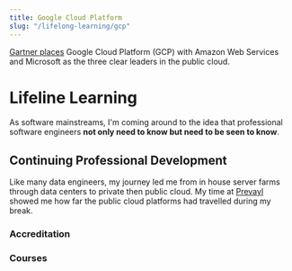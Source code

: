 ```yaml
---
title: Google Cloud Platform
slug: "/lifelong-learning/gcp"
---
```


[Gartner places](https://pages.awscloud.com/GLOBAL-multi-DL-gartner-mq-cips-2020-learn.html) Google Cloud Platform (GCP)
with <GatsbyLink to='/memberships/bcs'>Amazon Web Services</GatsbyLink> and Microsoft as the three clear leaders in
the public cloud.

# Lifeline Learning


As software mainstreams, I'm coming around to the idea that <GatsbyLink to='/memberships/bcs'>professional
software engineers</GatsbyLink> **not only need to know but need to be seen to know**.

## Continuing Professional Development

Like many data engineers, my journey led me from in house server farms through data centers to private then public cloud.
My time at [Prevayl](https://prevaylhq.com) showed me how far the public cloud platforms had travelled during my break.



### Accreditation

### Courses
